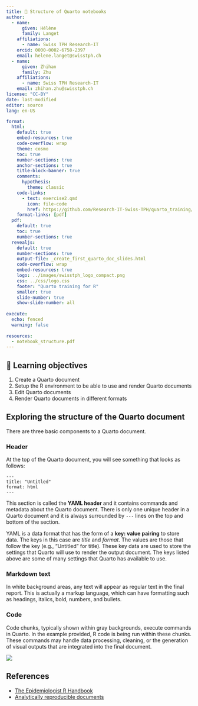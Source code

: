 ```yaml
---
title: 📘 Structure of Quarto notebooks
author:
  - name:
      given: Hélène
      family: Langet
    affiliations:
      - name: Swiss TPH Research-IT
    orcid: 0000-0002-6758-2397
    email: helene.langet@swisstph.ch
  - name:
      given: Zhihan
      family: Zhu
    affiliations:
      - name: Swiss TPH Research-IT
    email: zhihan.zhu@swisstph.ch
license: "CC-BY"
date: last-modified
editor: source
lang: en-US

format:
  html:
    default: true
    embed-resources: true
    code-overflow: wrap
    theme: cosmo
    toc: true
    number-sections: true
    anchor-sections: true
    title-block-banner: true
    comments:
      hypothesis: 
        theme: classic
    code-links:
      - text: exercise2.qmd
        icon: file-code
        href: https://github.com/Research-IT-Swiss-TPH/quarto_training/blob/main/practicals/exercise2.qmd
    format-links: [pdf]
  pdf:
    default: true
    toc: true
    number-sections: true
  revealjs:
    default: true
    number-sections: true
    output-file: _create_first_quarto_doc_slides.html
    code-overflow: wrap
    embed-resources: true
    logo: ../images/swisstph_logo_compact.png
    css: ../css/logo.css
    footer: "Quarto training for R"
    smaller: true
    slide-number: true
    show-slide-number: all
    
execute:
  echo: fenced
  warning: false
  
resources:
  - notebook_structure.pdf  
---
```


## 🎯 Learning objectives

1.  Create a Quarto document
2.  Setup the R environment to be able to use and render Quarto documents
3.  Edit Quarto documents
4.  Render Quarto documents in different formats

## Exploring the structure of the Quarto document

There are three basic components to a Quarto document.

::: panel-tabset
### Header

At the top of the Quarto document, you will see something that looks as follows:

```         
---
title: "Untitled"
format: html
---
```

This section is called the **YAML header** and it contains commands and metadata about the Quarto document. There is only one unique header in a Quarto document and it is always surrounded by `---` lines on the top and bottom of the section.

YAML is a data format that has the form of a **key: value pairing** to store data. The keys in this case are *title* and *format*. The values are those that follow the key (e.g., “Untitled” for title). These key data are used to store the settings that Quarto will use to render the output document. The keys listed above are some of many settings that Quarto has available to use.

### Markdown text

In white background areas, any text will appear as regular text in the final report. This is actually a markup language, which can have formatting such as headings, italics, bold, numbers, and bullets.

### Code

Code chunks, typically shown within gray backgrounds, execute commands in Quarto. In the example provided, R code is being run within these chunks. These commands may handle data processing, cleaning, or the generation of visual outputs that are integrated into the final document.
:::

![](../images/qmd_structure.png)

## References

-   [The Epidemiologist R Handbook](https://epirhandbook.com)
-   [Analytically reproducible documents](https://r-cubed-v2.rostools.org/reproducible-documents)
